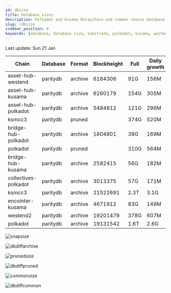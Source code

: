 ```yaml
---
id: dbsize
title: Database sizes
description: Polkadot and Kusama Relaychain and common chains database sizes
slug: /dbsize
sidebar_position: 4
keywords: [database, database size, substrate, polkadot, kusama, westend]
---
```



Last update: Sun 21 Jan

| Chain    | Database   | Format | Blockheight | Full         | Daily growth |
| ------------------------| ----------- | -------- | ------- | ---------- | ----- | 
| asset-hub-westend | paritydb | archive | 6184306 | 91G | 156M |
| asset-hub-kusama | paritydb | archive | 6260179 | 154G | 305M |
| asset-hub-polkadot | paritydb | archive | 5484812 | 121G | 296M |
| ksmcc3 | paritydb | pruned |  | 374G | 520M |
| bridge-hub-polkadot | paritydb | archive | 1804801 | 39G | 169M |
| polkadot | paritydb | pruned |  | 310G | 564M |
| bridge-hub-kusama | paritydb | archive | 2582415 | 56G | 182M |
| collectives-polkadot | paritydb | archive | 3013375 | 57G | 171M |
| ksmcc3 | paritydb | archive | 21522691 | 2.3T | 3.1G |
| encointer-kusama | paritydb | archive | 4671912 | 83G | 149M |
| westend2 | paritydb | archive | 19201479 | 378G | 607M |
| polkadot | paritydb | archive | 19131542 | 1.6T | 2.6G |

![snapsize](/img/archivesize.png)

![dbdiffarchive](/img/dbdiffrelay.png)

![prunedsize](/img/prunedsize.png)

![dbdiffpruned](/img/dbdiffpruned.png)

![commonsize](/img/commonsize.png)

![dbdiffcommon](/img/dbdiffcommon.png)
